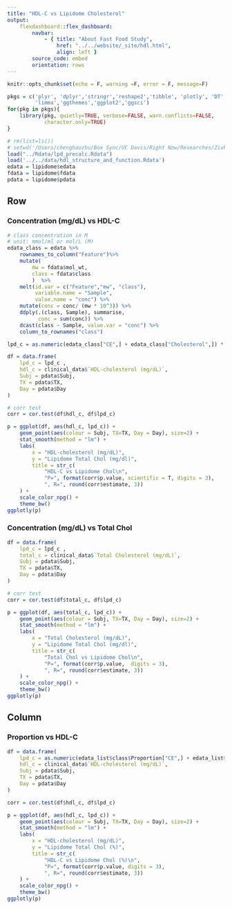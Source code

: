 ```yaml
---
title: "HDL-C vs Lipidome Cholesterol"
output:
    flexdashboard::flex_dashboard:
        navbar:
            - { title: "About Fast Food Study", 
                href: "../../website/_site/hdl.html", 
                align: left }
        source_code: embed
        orientation: rows
---
```


```r
knitr::opts_chunk$set(echo = F, warning =F, error = F, message=F)
```

```r
pkgs = c('plyr', 'dplyr','stringr','reshape2','tibble', 'plotly', 'DT','data.table',
         'limma','ggthemes','ggplot2','ggsci')
for(pkg in pkgs){
    library(pkg, quietly=TRUE, verbose=FALSE, warn.conflicts=FALSE, 
            character.only=TRUE)
}
```

```r
# rm(list=ls())
# setwd('/Users/chenghaozhu/Box Sync/UC Davis/Right Now/Researches/Zivkovic Lab/Fast Food Study/Data/between_assays_analysis/hdl_structure_and_function/')
load("../Rdata/lpd_precalc.Rdata")
load('../../data/hdl_structure_and_function.Rdata')
edata = lipidome$edata
fdata = lipidome$fdata
pdata = lipidome$pdata
```

Row
-------------------------------

### Concentration (mg/dL) vs HDL-C

```r
# class concentration in M
# unit: mmol/ml or mol/L (M)
edata_class = edata %>% 
    rownames_to_column("Feature")%>%
    mutate(
        mw = fdata$mol_wt,
        class = fdata$class
        )  %>%
    melt(id.var = c("Feature","mw", "class"),
         variable.name = "Sample",
         value.name = "conc") %>%
    mutate(conc = conc/ (mw * 10^3)) %>%
    ddply(.(class, Sample), summarise,
          conc = sum(conc)) %>%
    dcast(class ~ Sample, value.var = "conc") %>%
    column_to_rownames("class")

lpd_c = as.numeric(edata_class["CE",] + edata_class["Cholesterol",]) * 386.6545 * 1000/10

df = data.frame(
    lpd_c = lpd_c ,
    hdl_c = clinical_data$`HDL-cholesterol (mg/dL)`,
    Subj = pdata$Subj,
    TX = pdata$TX,
    Day = pdata$Day
)

# corr test
corr = cor.test(df$hdl_c, df$lpd_c)

p = ggplot(df, aes(hdl_c, lpd_c)) +
    geom_point(aes(colour = Subj, TX=TX, Day = Day), size=2) +
    stat_smooth(method = "lm") +
    labs(
        x = "HDL-cholesterol (mg/dL)",
        y = "Lipidome Total Chol (mg/dl)",
        title = str_c(
            "HDL-C vs Lipidome Chol\n",
            "P=", format(corr$p.value, scientific = T, digits = 3),
            ", R=", round(corr$estimate, 3))
    ) +
    scale_color_npg() +
    theme_bw()
ggplotly(p)
```

### Concentration (mg/dL) vs Total Chol

```r
df = data.frame(
    lpd_c = lpd_c ,
    total_c = clinical_data$`Total Cholesterol (mg/dL)`,
    Subj = pdata$Subj,
    TX = pdata$TX,
    Day = pdata$Day
)

# corr test
corr = cor.test(df$total_c, df$lpd_c)

p = ggplot(df, aes(total_c, lpd_c)) +
    geom_point(aes(colour = Subj, TX=TX, Day = Day), size=2) +
    stat_smooth(method = "lm") +
    labs(
        x = "Total Cholesterol (mg/dL)",
        y = "Lipidome Total Chol (mg/dl)",
        title = str_c(
            "Total Chol vs Lipidome Chol\n",
            "P=", format(corr$p.value,  digits = 3),
            ", R=", round(corr$estimate, 3))
    ) +
    scale_color_npg() +
    theme_bw()
ggplotly(p)
```

Column
-------------------------------

### Proportion vs HDL-C

```r
df = data.frame(
    lpd_c = as.numeric(edata_list$class$Proportion["CE",] + edata_list$class$Proportion["Cholesterol",]),
    hdl_c = clinical_data$`HDL-cholesterol (mg/dL)`,
    Subj = pdata$Subj,
    TX = pdata$TX,
    Day = pdata$Day
)

corr = cor.test(df$hdl_c, df$lpd_c)

p = ggplot(df, aes(hdl_c, lpd_c)) +
    geom_point(aes(colour = Subj, TX=TX, Day = Day), size=2) +
    stat_smooth(method = "lm") +
    labs(
        x = "HDL-cholesterol (mg/dL)",
        y = "Lipidome Total Chol (%)",
        title = str_c(
            "HDL-C vs Lipidome Chol (%)\n",
            "P=", format(corr$p.value, digits = 3),
            ", R=", round(corr$estimate, 3))
    ) +
    scale_color_npg() +
    theme_bw()
ggplotly(p)
```

###

